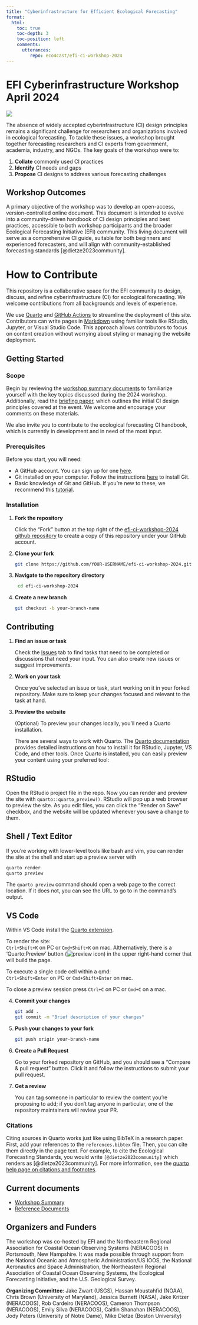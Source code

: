 ```yaml
---
title: "Cyberinfrastructure for Efficient Ecological Forecasting"
format:
  html:
    toc: true
    toc-depth: 3
    toc-position: left
    comments:
      utterances:
         repo: eco4cast/efi-ci-workshop-2024
---
```


# EFI Cyberinfrastructure Workshop April 2024

![](images/DSC_7900.JPG)

The absence of widely accepted cyberinfrastructure (CI) design principles remains a significant challenge for researchers and organizations involved in ecological forecasting. To tackle these issues, a workshop brought together forecasting researchers and CI experts from government, academia, industry, and NGOs. The key goals of the workshop were to:

1. **Collate** commonly used CI practices  
2. **Identify** CI needs and gaps  
3. **Propose** CI designs to address various forecasting challenges


## Workshop Outcomes

A primary objective of the workshop was to develop an open-access, version-controlled online document. This document is intended to evolve into a community-driven handbook of CI design principles and best practices, accessible to both workshop participants and the broader Ecological Forecasting Initiative (EFI) community. This living document will serve as a comprehensive CI guide, suitable for both beginners and experienced forecasters, and will align with community-established forecasting standards [@dietze2023community].

# How to Contribute

This repository is a collaborative space for the EFI community to design, discuss, and refine cyberinfrastructure (CI) for ecological forecasting. We welcome contributions from all backgrounds and levels of experience.

We use [Quarto](https://quarto.org/) and [GitHub Actions](https://docs.github.com/en/actions) to streamline the deployment of this site. Contributors can write pages in 
[Markdown](https://www.markdownguide.org/getting-started/) using familiar tools
like RStudio, Jupyter, or Visual Studio Code. This approach allows contributors
to focus on content creation without worrying about styling or 
managing the website deployment.

## Getting Started

### Scope 

Begin by reviewing the [workshop summary documents](workshopsummary/summary.qmd) to familiarize yourself with the key topics discussed during the 2024 workshop. Additionally, read the [briefing paper](workshopsummary/brief.qmd), which outlines the initial CI design principles covered at the event. We welcome and encourage your comments on these materials.

We also invite you to contribute to the ecological forecasting CI handbook, which is currently in development and in need of the most input.

### Prerequisites

Before you start, you will need:

- A GitHub account. You can sign up for one [here](https://github.com/join).
- Git installed on your computer. Follow the instructions [here](https://git-scm.com/book/en/v2/Getting-Started-Installing-Git) to install Git.
- Basic knowledge of Git and GitHub. If you're new to these, we recommend this [tutorial](https://docs.github.com/en/get-started/start-your-journey/hello-world).

### Installation

1. **Fork the repository**

   Click the "Fork" button at the top right of the [efi-ci-workshop-2024 github repository](https://github.com/eco4cast/efi-ci-workshop-2024) to create a copy of this repository under your GitHub account.

2. **Clone your fork**

   ```bash
   git clone https://github.com/YOUR-USERNAME/efi-ci-workshop-2024.git
   ```
   
3. **Navigate to the repository directory**

   ```bash
    cd efi-ci-workshop-2024
   ```
   
4. **Create a new branch**

   ```bash
   git checkout -b your-branch-name
   ```

## Contributing

1. **Find an issue or task**

   Check the [Issues](https://github.com/eco4cast/efi-ci-workshop-2024/issues) tab to find tasks that need to be completed or discussions that need your input. You can also create new issues or suggest improvements.

2. **Work on your task**

   Once you've selected an issue or task, start working on it in your forked repository. Make sure to keep your changes focused and relevant to the task at hand.
   
3. **Preview the website**

   (Optional) To preview your changes locally, you'll need a Quarto installation.

   There are several ways to work with Quarto. The [Quarto documentation](https://quarto.org/docs/get-started/)
provides detailed instructions on how to install it for RStudio, 
Jupyter, VS Code, and other tools. Once Quarto is installed, you can easily
preview your content using your preferred tool:

::: panel-tabset
## RStudio

Open the RStudio project file in the repo. Now you can render and
preview the site with `quarto::quarto_preview()`. RStudio will pop
up a web browser to preview the site. As you edit files, you can
click the "Render on Save" checkbox, and the website will be updated
whenever you save a change to them.

## Shell / Text Editor

If you're working with lower-level tools like bash and vim, you can
render the site at the shell and start up a preview server with

``` bash
quarto render
quarto preview
```

The `quarto preview` command should open a web page to the correct
location. If it does not, you can see the URL to go to in the
command's output.

## VS Code

Within VS Code install the [Quarto extension](https://marketplace.visualstudio.com/items?itemName=quarto.quarto).

To render the site:  
`Ctrl+Shift+K` on PC or `Cmd+Shift+K` on mac. Althernatively, there is a 'Quarto:Preview' button (![preview icon](https://quarto.org/docs/tools/images/vscode-preview-icon.svg)) in the upper right-hand corner that will build the page. 

To execute a single code cell within a qmd:  
`Ctrl+Shift+Enter` on PC or `Cmd+Shift+Enter` on mac.

To close a preview session press `Ctrl+C` on PC or `Cmd+C` on a mac.

:::


4. **Commit your changes** 

   ```bash
   git add .
   git commit -m "Brief description of your changes"
   ``` 
   
5. **Push your changes to your fork** 

   ```bash
   git push origin your-branch-name
   ```
   
6. **Create a Pull Request**

   Go to your forked repository on GitHub, and you should see a "Compare & pull request" button. Click it and follow the instructions to submit your pull request.
   
7. **Get a review** 

   You can tag someone in particular to review the content you're proposing to add; if you don't tag anyone in particular, one of the repository maintainers will review your PR. 

### Citations

Citing sources in Quarto works just like using BibTeX in a research paper.
First, add your references to the `references.bibtex` file. Then, you can cite 
them directly in the page text. For example, to cite the Ecological Forecasting 
Standards, you would write
`[@dietze2023community]` which renders as [@dietze2023community]. For more information, see the
[quarto help page on citations and
footnotes](https://quarto.org/docs/authoring/footnotes-and-citations.html).


## Current documents 

* [Workshop Summary](workshopsummary/index.qmd) <!-- Link to the summary -->
* [Reference Documents](reference/index.qmd) <!-- Link to the appendix -->

## Organizers and Funders

The workshop was co-hosted by EFI and the Northeastern Regional Association for Coastal Ocean Observing Systems (NERACOOS) in Portsmouth, New Hampshire. It was made possible through support from the National Oceanic and Atmospheric Administration/US IOOS, the National Aeronautics and Space Administration, the Northeastern Regional Association of Coastal Ocean Observing Systems, the Ecological Forecasting Initiative, and the U.S. Geological Survey.

**Organizing Committee**: Jake Zwart (USGS), Hassan Moustahfid (NOAA), Chris Brown (University of Maryland), Jessica Burnett (NASA), Jake Kritzer (NERACOOS), Rob Cardeiro (NERACOOS), Cameron Thompson (NERACOOS), Emily Silva (NERACOOS), Caitlin Shanahan (NERACOOS), Jody Peters (University of Notre Dame), Mike Dietze (Boston University)

